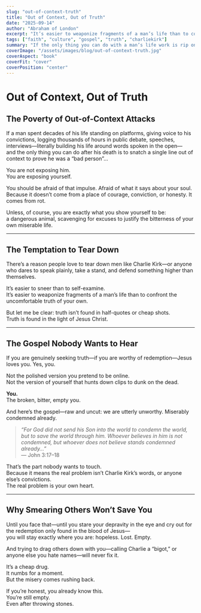 ```yaml
---
slug: "out-of-context-truth"
title: "Out of Context, Out of Truth"
date: "2025-09-14"
author: "Abraham of London"
excerpt: "It’s easier to weaponize fragments of a man’s life than to confront the uncomfortable truth of your own."
tags: ["faith", "culture", "gospel", "truth", "charliekirk"]
summary: "If the only thing you can do with a man’s life work is rip one line out of context, you’re not exposing him—you’re exposing yourself."
coverImage: "/assets/images/blog/out-of-context-truth.jpg"
coverAspect: "book"
coverFit: "cover"
coverPosition: "center"
---
```


# Out of Context, Out of Truth

## The Poverty of Out-of-Context Attacks

If a man spent decades of his life standing on platforms, giving voice to his convictions, logging thousands of hours in public debate, speeches, interviews—literally building his life around words spoken in the open—  
and the only thing you can do after his death is to snatch a single line out of context to prove he was a “bad person”…

You are not exposing him.  
You are exposing yourself.

You should be afraid of that impulse. Afraid of what it says about your soul. Because it doesn’t come from a place of courage, conviction, or honesty. It comes from rot.

Unless, of course, you are exactly what you show yourself to be:  
a dangerous animal, scavenging for excuses to justify the bitterness of your own miserable life.

---

## The Temptation to Tear Down

There’s a reason people love to tear down men like Charlie Kirk—or anyone who dares to speak plainly, take a stand, and defend something higher than themselves.

It’s easier to sneer than to self-examine.  
It’s easier to weaponize fragments of a man’s life than to confront the uncomfortable truth of your own.

But let me be clear: truth isn’t found in half-quotes or cheap shots.  
Truth is found in the light of Jesus Christ.

---

## The Gospel Nobody Wants to Hear

If you are genuinely seeking truth—if you are worthy of redemption—Jesus loves you. Yes, you.  

Not the polished version you pretend to be online.  
Not the version of yourself that hunts down clips to dunk on the dead.  

**You.**  
The broken, bitter, empty you.  

And here’s the gospel—raw and uncut: we are utterly unworthy. Miserably condemned already.  

> *“For God did not send his Son into the world to condemn the world, but to save the world through him. Whoever believes in him is not condemned, but whoever does not believe stands condemned already…”*  
> — John 3:17–18  

That’s the part nobody wants to touch.  
Because it means the real problem isn’t Charlie Kirk’s words, or anyone else’s convictions.  
The real problem is your own heart.

---

## Why Smearing Others Won’t Save You

Until you face that—until you stare your depravity in the eye and cry out for the redemption only found in the blood of Jesus—  
you will stay exactly where you are: hopeless. Lost. Empty.

And trying to drag others down with you—calling Charlie a “bigot,” or anyone else you hate names—will never fix it.

It’s a cheap drug.  
It numbs for a moment.  
But the misery comes rushing back.  

If you’re honest, you already know this.  
You’re still empty.  
Even after throwing stones.
